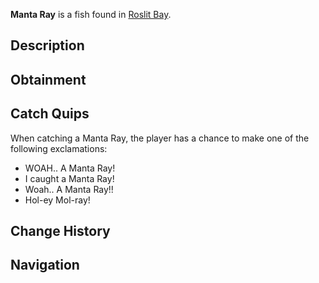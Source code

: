 {{FishInfobox
|image          = Manta Ray.png
|rarity         = Mythical
|sea            = First Sea
|location       = [[Roslit Bay]]
|sublocation    = Coral Reef
|sources        = Fishing Rod
|radar_location = 
|prog_speed     = -10
|xp             = 1000
|weather        = 
|time           = Night
|season         = Summer
|bait           = Shrimp
|base_weight    = 1000
|base_value     = 3000
|weight_range   = 225
|base_chance    = 0.01
|base_resil     = 10
}}
'''Manta Ray''' is a {{Rarity|Mythical}} fish found in [[Roslit Bay]].

== Description ==
{{Description|Manta Rays are very elegant and remarkably large creatures that coast alongside the coral reefs of Roslit Bay. They move their wing-like fins in a wavy motion to generate enough speed to guide through the ocean. Manta Rays typically feed on small fish during the night.|Bestiary Entry}}

== Obtainment ==
{{Description|Found gliding through Roslit Bays coral reef during the night.|Bestiary Hint}}
{{Fish Availability|
Roslit Bay/Coral Reef
Roslit Bay/Surrounding Ocean
|top_rods      = 
Leviathan's Fang Rod\91511.34\274008.84;
Free Spirit Rod\88134.72\282464.47;
Trident Rod\81657.06\261704.11;
No-Life Rod\63278.22\197219.7;
Azure Of Lagoon\63110.39\216418.73;
Great Rod of Oscar\60340.87\147968.88;
Resourceful Rod\44697.19\126551.94;
Destiny Rod\47569.9\133333.96;
Event Horizon Rod\31286.8\103351.47;
Astral Rod\31286.8\103351.47;
North-Star Rod\30166.99\99855.88;
Ethereal Prism Rod\59485.59\155960.25;
Astralhook Rod\59201.36\155958.98;
Seraphic Rod\58794.7\160752.98;
Challenger's Rod\56897.16\161847.5;
Rod Of The Forgotten Fang\54850.48\156515.15;
Blazebringer Rod\52625.21\159128.47;
Zeus Rod\49472.8\149797.76;
Verdant Shear Rod\49313.83\145872.54;
Rod Of The Depths\49311.23\140558.98;
Rod Of The Exalted One\47685.51\134545.53;
Depthseeker Rod\45539.44\136241.72;
Avalanche Rod\40855.82\128613.2;
Volcanic Rod\38549.71\126818.36;
Steady Rod\16017.17\68260.93
|recommended   = Trident Rod
}}

== Catch Quips ==
When catching a Manta Ray, the player has a chance to make one of the following exclamations:
* WOAH.. A Manta Ray!
* I caught a Manta Ray!
* Woah.. A Manta Ray!!
* Hol-ey Mol-ray!

== Change History ==
{{Change History|{{subst:Current Version}}}}

== Navigation ==
{{Fish Navbox|Roslit Bay}}